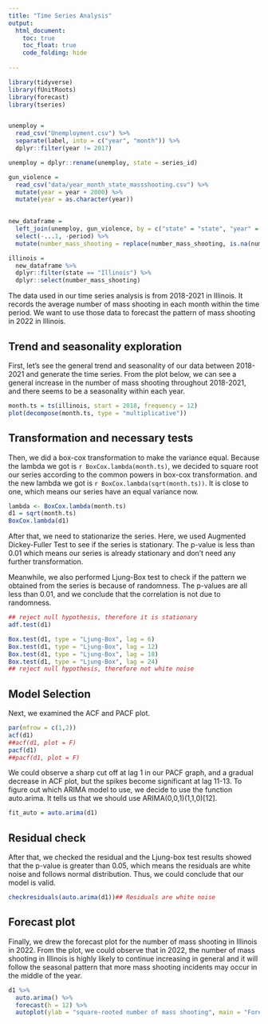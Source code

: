 ```yaml
---
title: "Time Series Analysis"
output: 
  html_document:
    toc: true
    toc_float: true
    code_folding: hide
    
---
```


```r
library(tidyverse)
library(fUnitRoots)
library(forecast)
library(tseries)


unemploy = 
  read_csv("Unemployment.csv") %>% 
  separate(label, into = c("year", "month")) %>%
  dplyr::filter(year != 2017)

unemploy = dplyr::rename(unemploy, state = series_id)

gun_violence = 
  read_csv("data/year_month_state_massshooting.csv") %>% 
  mutate(year = year + 2000) %>% 
  mutate(year = as.character(year))
  

new_dataframe = 
  left_join(unemploy, gun_violence, by = c("state" = "state", "year" = "year", "month" = "month")) %>% 
  select(-...1, -period) %>% 
  mutate(number_mass_shooting = replace(number_mass_shooting, is.na(number_mass_shooting),  0))

illinois = 
  new_dataframe %>% 
  dplyr::filter(state == "Illinois") %>% 
  dplyr::select(number_mass_shooting)
```

The data used in our time series analysis is from 2018-2021 in Illinois. It records the average number of mass shooting in each month within the time period. We want to use those data to forecast the pattern of mass shooting in 2022 in Illinois.

## Trend and seasonality exploration

First, let's see the general trend and seasonality of our data between 2018-2021 and generate the time series. From the plot below, we can see a general increase in the number of mass shooting throughout 2018-2021, and there seems to be a seasonality within each year.

```r
month.ts = ts(illinois, start = 2018, frequency = 12)
plot(decompose(month.ts, type = "multiplicative"))
```

## Transformation and necessary tests
Then, we  did a box-cox transformation to make the variance equal. Because the lambda we got is `r BoxCox.lambda(month.ts)`, we decided to square root our series according to the common powers in box-cox transformation. and the new lambda we got is `r BoxCox.lambda(sqrt(month.ts))`. It is close to one, which means our series have an equal variance now.

```r
lambda <- BoxCox.lambda(month.ts)
d1 = sqrt(month.ts)
BoxCox.lambda(d1)
```

After that, we need to stationarize the series. Here, we used Augmented Dickey-Fuller Test to see if the series is stationary. The p-value is less than 0.01 which means our series is already stationary and don't need any further transformation.

Meanwhile, we also performed Ljung-Box test to check if the pattern we obtained from the series is because of randomness. The p-values are all less than 0.01, and we conclude that the correlation is not due to randomness.

```r
## reject null hypothesis, therefore it is stationary
adf.test(d1)

Box.test(d1, type = "Ljung-Box", lag = 6)
Box.test(d1, type = "Ljung-Box", lag = 12)
Box.test(d1, type = "Ljung-Box", lag = 18)
Box.test(d1, type = "Ljung-Box", lag = 24)
## reject null hypothesis, therefore not white noise
```

## Model Selection

Next, we examined the ACF and PACF plot. 

```r
par(mfrow = c(1,2))
acf(d1)
##acf(d1, plot = F)
pacf(d1)
##pacf(d1, plot = F)

```

We could observe a sharp cut off at lag 1 in our PACF graph, and a gradual decrease in ACF plot, but the spikes become significant at lag 11-13. To figure out which ARIMA model to use, we decide to use the function auto.arima. It tells us that we should use ARIMA(0,0,1)(1,1,0)[12].  

```r
fit_auto = auto.arima(d1)
```

## Residual check

After that, we checked the residual and the Ljung-box test results showed that the p-value is greater than 0.05, which means the residuals are white noise and follows normal distribution. Thus, we could conclude that our model is valid.


```r
checkresiduals(auto.arima(d1))## Residuals are white noise
```

## Forecast plot 

Finally, we drew the forecast plot for the number of mass shooting in Illinois in 2022. From the plot, we could observe that in 2022, the number of mass shooting in Illinois is highly likely to continue increasing in general and it will follow the seasonal pattern that more mass shooting incidents may occur in the middle of the year.

```r
d1 %>% 
  auto.arima() %>% 
  forecast(h = 12) %>% 
  autoplot(ylab = "square-rooted number of mass shooting", main = "Forecast of number of mass shooting in 2022 from ARIMA model")
```


